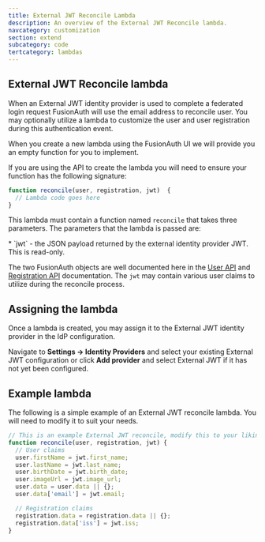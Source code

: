 ```yaml
---
title: External JWT Reconcile Lambda
description: An overview of the External JWT Reconcile lambda.
navcategory: customization
section: extend
subcategory: code
tertcategory: lambdas
---
```


## External JWT Reconcile lambda

When an External JWT identity provider is used to complete a federated login request FusionAuth will use the email address to reconcile user. You may optionally utilize a lambda to customize the user and user registration during this authentication event.

When you create a new lambda using the FusionAuth UI we will provide you an empty function for you to implement.

If you are using the API to create the lambda you will need to ensure your function has the following signature:

```javascript
function reconcile(user, registration, jwt)  {
  // Lambda code goes here
}
```

This lambda must contain a function named `reconcile` that takes three parameters. The parameters that the lambda is passed are:

<ReconcileLambdaUserRegistrationParameters />
* `jwt` - the JSON payload returned by the external identity provider JWT. This is read-only.

The two FusionAuth objects are well documented here in the [User API](/docs/apis/users) and [Registration API](/docs/apis/registrations) documentation. The `jwt` may contain various user claims to utilize during the reconcile process.

## Assigning the lambda

Once a lambda is created, you may assign it to the External JWT identity provider in the IdP configuration.

Navigate to <strong>Settings -> Identity Providers</strong> and select your existing External JWT configuration or click <strong>Add provider</strong> and select External JWT if it has not yet been configured.

## Example lambda

The following is a simple example of an External JWT reconcile lambda. You will need to modify it to suit your needs.

```javascript
// This is an example External JWT reconcile, modify this to your liking.
function reconcile(user, registration, jwt) {
  // User claims
  user.firstName = jwt.first_name;
  user.lastName = jwt.last_name;
  user.birthDate = jwt.birth_date;
  user.imageUrl = jwt.image_url;
  user.data = user.data || {};
  user.data['email'] = jwt.email;

  // Registration claims
  registration.data = registration.data || {};
  registration.data['iss'] = jwt.iss;
}
```
